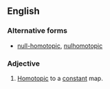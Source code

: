 {{also|null-homotopic}}
==English==
{{wikipedia}}

===Alternative forms===
* [[null-homotopic]], [[nulhomotopic]]

===Adjective===
{{en-adj|-}}
# {{lb|en|topology|of a [[map]]}} [[homotopic|Homotopic]] to a [[constant]] map.